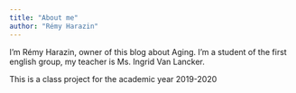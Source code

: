 ```yaml
---
title: "About me"
author: "Rémy Harazin"
---
```

I'm Rémy Harazin, owner of this blog about Aging.
I'm a student of the first english group, my teacher is Ms. Ingrid Van Lancker.

This is a class project for the academic year 2019-2020
